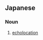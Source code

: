 ==Japanese==
{{ja-kanjitab|はん|きょう|てい|い|yomi=on}}

===Noun===
{{ja-noun|はん.きょう てい.い}}

# [[echolocation]]